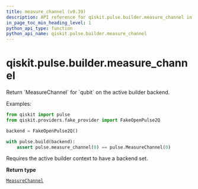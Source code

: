 ```yaml
---
title: measure_channel (v0.39)
description: API reference for qiskit.pulse.builder.measure_channel in qiskit v0.39
in_page_toc_min_heading_level: 1
python_api_type: function
python_api_name: qiskit.pulse.builder.measure_channel
---
```


<span id="qiskit-pulse-builder-measure-channel" />

# qiskit.pulse.builder.measure\_channel

<Function id="qiskit.pulse.builder.measure_channel" isDedicatedPage={true} github="https://github.com/qiskit/qiskit/tree/stable/0.22/qiskit/pulse/builder.py" signature="measure_channel(qubit)">
  Return `MeasureChannel` for `qubit` on the active builder backend.

  Examples:

  ```python
  from qiskit import pulse
  from qiskit.providers.fake_provider import FakeOpenPulse2Q

  backend = FakeOpenPulse2Q()

  with pulse.build(backend):
      assert pulse.measure_channel(0) == pulse.MeasureChannel(0)
  ```

  <Admonition title="Note" type="note">
    Requires the active builder context to have a backend set.
  </Admonition>

  **Return type**

  [`MeasureChannel`](qiskit.pulse.channels.MeasureChannel "qiskit.pulse.channels.MeasureChannel")
</Function>

